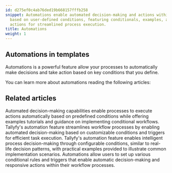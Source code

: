 ```yaml
---
id: d275ef0c4ab76ded19b668157fffb258
snippet: Automations enable automated decision-making and actions within templates
  based on user-defined conditions, featuring conditionals, examples, and customizable
  actions for streamlined process execution.
title: Automations
weight: 1
---
```


## Automations in templates

Automations is a powerful feature allow your processes to automatically make decisions and take action based on key conditions that you define.

You can learn more about automations reading the following articles:



<PageTree />


## Related articles
<CardGrid>
<LinkTitleCard header="<b>Templates > Automations</b>" href="/products/pro/documenting/templates/automations/" > Automated decision-making capabilities enable processes to execute actions automatically based on predefined conditions while offering examples tutorials and guidance on implementing conditional workflows. </LinkTitleCard>
<LinkTitleCard header="<b>Automations > Examples</b>" href="/products/pro/documenting/templates/automations/examples/" > Tallyfy's automation feature streamlines workflow processes by enabling automated decision-making based on customizable conditions and triggers for efficient task execution. </LinkTitleCard>
<LinkTitleCard header="<b>Automations > Examples</b>" href="/products/pro/documenting/templates/automations/examples/" > Tallyfy's automation feature enables intelligent process decision-making through configurable conditions, similar to real-life decision patterns, with practical examples provided to illustrate common implementation scenarios. </LinkTitleCard>
<LinkTitleCard header="<b>Automations > Conditionals</b>" href="/products/pro/documenting/templates/automations/conditionals/" > Automations allow users to set up various conditional rules and triggers that enable automatic decision-making and responsive actions within their workflow processes. </LinkTitleCard>
</CardGrid>